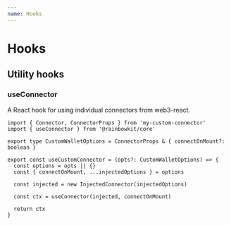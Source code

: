 ```yaml
---
name: Hooks
---
```


# Hooks

## Utility hooks

### useConnector

A React hook for using individual connectors from web3-react.

```tsx
import { Connector, ConnectorProps } from 'my-custom-connector'
import { useConnector } from '@rainbowkit/core'

export type CustomWalletOptions = ConnectorProps & { connectOnMount?: boolean }

export const useCustomConnector = (opts?: CustomWalletOptions) => {
  const options = opts || {}
  const { connectOnMount, ...injectedOptions } = options

  const injected = new InjectedConnector(injectedOptions)

  const ctx = useConnector(injected, connectOnMount)

  return ctx
}
```
